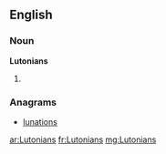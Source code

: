 ==English==

===Noun===
'''Lutonians'''

# {{plural of|[[Lutonian]]}}

===Anagrams===
* [[lunations#English|lunations]]

[[ar:Lutonians]]
[[fr:Lutonians]]
[[mg:Lutonians]]
